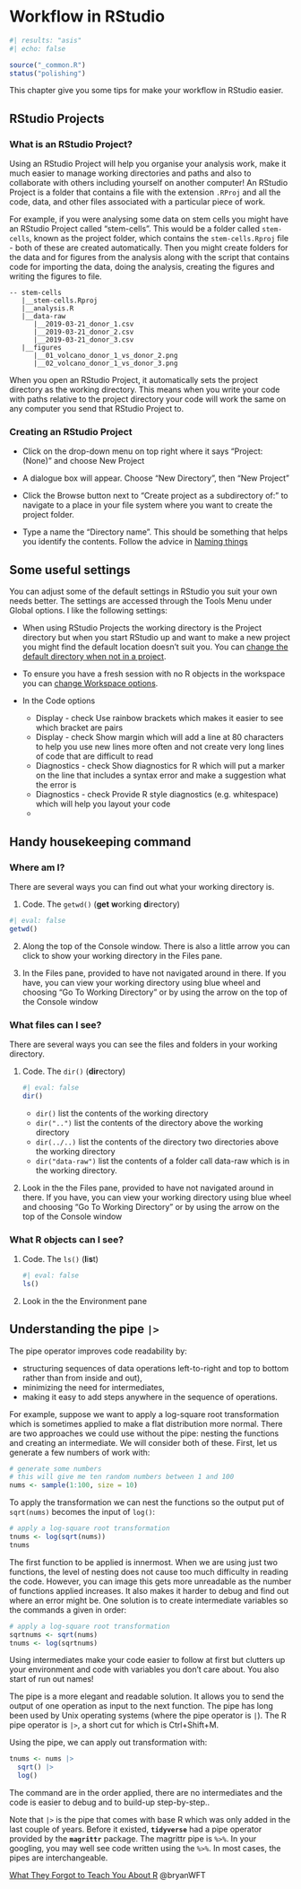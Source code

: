 # Workflow in RStudio {#sec-workflow-rstudio}

```r
#| results: "asis"
#| echo: false

source("_common.R")
status("polishing")
```

This chapter give you some tips for make your workflow in RStudio easier.

## RStudio Projects

### What is an RStudio Project?

Using an RStudio Project will help you organise your analysis work, make it much easier to manage working directories and paths and also to collaborate with others including yourself on another computer! An RStudio Project is a folder that contains a file with the extension `.RProj` and all the code, data, and other files associated with a particular piece of work.

For example, if you were analysing some data on stem cells you might have an RStudio Project called "stem-cells". This would be a folder called `stem-cells`, known as the project folder, which contains the `stem-cells.Rproj` file - both of these are created automatically. Then you might create folders for the data and for figures from the analysis along with the script that contains code for importing the data, doing the analysis, creating the figures and writing the figures to file.

```
-- stem-cells
   |__stem-cells.Rproj
   |__analysis.R
   |__data-raw
      |__2019-03-21_donor_1.csv
      |__2019-03-21_donor_2.csv
      |__2019-03-21_donor_3.csv
   |__figures
      |__01_volcano_donor_1_vs_donor_2.png
      |__02_volcano_donor_1_vs_donor_3.png

```
When you open an RStudio Project, it automatically sets the project directory as the working directory. This means when you write your code with paths relative to the project directory your code will work the same on any computer you send that RStudio Project to.


### Creating an RStudio Project

-   Click on the drop-down menu on top right where it says "Project: (None)" and choose New Project

-   A dialogue box will appear. Choose "New Directory", then "New Project"

-   Click the Browse button next to "Create project as a subdirectory of:" to navigate to a place in your file system where you want to create the project folder. 

-   Type a name the "Directory name". This should be something that helps you identify the contents. Follow the advice in [Naming things](organising_work.html#naming-things)


## Some useful settings

You can adjust some of the default settings in RStudio you suit your own needs better. The settings are accessed through the Tools Menu under Global options. I like the following settings:

-   When using RStudio Projects the working directory is the Project directory but when you start RStudio up and want to make a new project you might find the default location doesn't suit you. You can [change the default directory when not in a project](first_steps_rstudio.html#changing-some-defaults-to-make-life-easier).

-   To ensure you have a fresh session with no R objects in the workspace you can [change Workspace options](first_steps_rstudio.html#changing-some-defaults-to-make-life-easier).

-   In the Code options
     
     -   Display - check Use rainbow brackets which makes it easier to see which bracket are pairs
     -   Display - check Show margin which will add a line at 80 characters to help you use new lines more often and not create very long lines of code that are difficult to read
     -   Diagnostics - check Show diagnostics for R which will put a marker on the line that includes a syntax error and make a suggestion what the error is
     -   Diagnostics - check Provide R style diagnostics (e.g. whitespace) which will help you layout your code
     -   

## Handy housekeeping command

### Where am I?

There are several ways you can find out what your working directory is.

1.  Code. The `getwd()` (**get** **w**orking **d**irectory)

```r
#| eval: false
getwd()
```

2.  Along the top of the Console window. There is also a little arrow you can click to show your working directory in the Files pane.

3.  In the Files pane, provided to have not navigated around in there. If you have, you can view your working directory using blue wheel and choosing "Go To Working Directory" or by using the arrow on the top of the Console window

### What files can I see?

There are several ways you can see the files and folders in your working directory.

1.  Code. The `dir()` (**dir**ectory)

    ```r
    #| eval: false
    dir()
    ```

    -   `dir()` list the contents of the working directory
    -   `dir("..")` list the contents of the directory above the working directory
    -   `dir(../..)` list the contents of the directory two directories above the working directory
    -   `dir("data-raw")` list the contents of a folder call data-raw which is in the working directory.

2.  Look in the the Files pane, provided to have not navigated around in there. If you have, you can view your working directory using blue wheel and choosing "Go To Working Directory" or by using the arrow on the top of the Console window

### What R objects can I see?

1.  Code. The `ls()` (**l**i**s**t)

    ```r
    #| eval: false
    ls()
    ```

2.  Look in the the Environment pane

## Understanding the pipe `|>`

The pipe operator improves code readability by:

-   structuring sequences of data operations left-to-right and top to bottom rather than from inside and out),
-   minimizing the need for intermediates,
-   making it easy to add steps anywhere in the sequence of operations.

For example, suppose we want to apply a log-square root transformation which is sometimes applied to make a flat distribution more normal. There are two approaches we could use without the pipe: nesting the functions and creating an intermediate. We will consider both of these. First, let us generate a few numbers of work with:

```r
# generate some numbers
# this will give me ten random numbers between 1 and 100
nums <- sample(1:100, size = 10)
```

To apply the transformation we can nest the functions so the output put of `sqrt(nums)` becomes the input of `log()`:

```r
# apply a log-square root transformation
tnums <- log(sqrt(nums))
tnums
```

The first function to be applied is innermost. When we are using just two functions, the level of nesting does not cause too much difficulty in reading the code. However, you can image this gets more unreadable as the number of functions applied increases. It also makes it harder to debug and find out where an error might be. One solution is to create intermediate variables so the commands a given in order:

```r
# apply a log-square root transformation
sqrtnums <- sqrt(nums)
tnums <- log(sqrtnums)
```

Using intermediates make your code easier to follow at first but clutters up your environment and code with variables you don't care about. You also start of run out names!

The pipe is a more elegant and readable solution. It allows you to send the output of one operation as input to the next function. The pipe has long been used by Unix operating systems (where the pipe operator is `|`). The R pipe operator is `|>`, a short cut for which is Ctrl+Shift+M.

Using the pipe, we can apply out transformation with:

```r
tnums <- nums |> 
  sqrt() |> 
  log()
```

The command are in the order applied, there are no intermediates and the code is easier to debug and to build-up step-by-step..

Note that `|>` is the pipe that comes with base R which was only added in the last couple of years. Before it existed, **`tidyverse`** had a pipe operator provided by the **`magrittr`** package. The magrittr pipe is `%>%`. In your googling, you may well see code written using the `%>%`. In most cases, the pipes are interchangeable.

[What They Forgot to Teach You About R](https://rstats.wtf/) @bryanWFT
